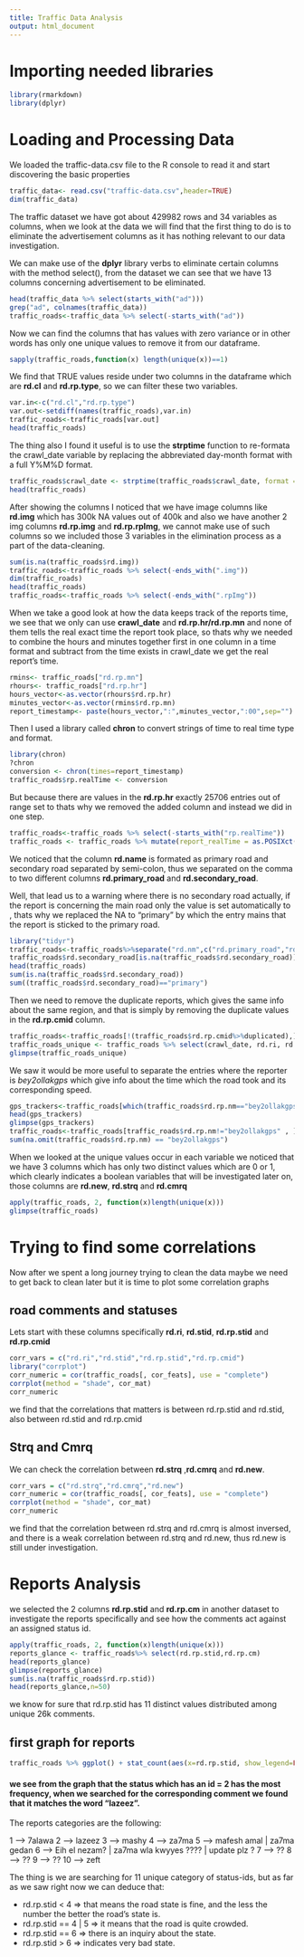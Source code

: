 ```yaml
---
title: Traffic Data Analysis
output: html_document
---
```

# Importing needed libraries

```r
library(rmarkdown)
library(dplyr)
```
# Loading and Processing Data

We loaded the traffic-data.csv file to the R console to read it and start discovering the basic properties

```r
traffic_data<- read.csv("traffic-data.csv",header=TRUE)
dim(traffic_data)
```

The traffic dataset we have got about 429982 rows and 34 variables as columns, when we look at the data we will find that the first thing to do is to eliminate the advertisement columns as it has nothing relevant to our data investigation.

We can make use of the **dplyr** library verbs to eliminate certain columns with the method select(), from the dataset we can see that we have 13 columns concerning advertisement to be eliminated.

```r
head(traffic_data %>% select(starts_with("ad")))
grep("ad", colnames(traffic_data))
traffic_roads<-traffic_data %>% select(-starts_with("ad"))
```
Now we can find the columns that has values with zero variance or in other words has only one unique values to remove it from our dataframe.

```r
sapply(traffic_roads,function(x) length(unique(x))==1)
```

We find that TRUE values reside under two columns in the dataframe which are **rd.cl** and **rd.rp.type**, so we can filter these two variables.

```r
var.in<-c("rd.cl","rd.rp.type")
var.out<-setdiff(names(traffic_roads),var.in)
traffic_roads<-traffic_roads[var.out]
head(traffic_roads)
```
The thing also I found it useful is to use the **strptime** function to re-formata the crawl_date variable by replacing the abbreviated day-month format with a full Y%M%D format.

```r
traffic_roads$crawl_date <- strptime(traffic_roads$crawl_date, format = "%a %b %e %X UTC %Y", tz = "UTC") %>% as.POSIXct()
head(traffic_roads)
```

After showing the columns I noticed that we have image columns like **rd.img** which has 300k NA values out of 400k and also we have another 2 img columns **rd.rp.img** and **rd.rp.rpImg**, we cannot make use of such columns so we included those 3 variables in the elimination process as a part of the data-cleaning.

```r
sum(is.na(traffic_roads$rd.img))
traffic_roads<-traffic_roads %>% select(-ends_with(".img"))
dim(traffic_roads)
head(traffic_roads)
traffic_roads<-traffic_roads %>% select(-ends_with(".rpImg"))
```

When we take a good look at how the data keeps track of the reports time, we see that we only can use **crawl_date** and **rd.rp.hr/rd.rp.mn** and none of them tells the real exact time the report took place, so thats why we needed to combine the hours and minutes together first in one column in a time format and subtract from the time exists in crawl_date we get the real report's time.

```r
rmins<- traffic_roads["rd.rp.mn"]
rhours<- traffic_roads["rd.rp.hr"]
hours_vector<-as.vector(rhours$rd.rp.hr)
minutes_vector<-as.vector(rmins$rd.rp.mn)
report_timestamp<- paste(hours_vector,":",minutes_vector,":00",sep="")
```

Then I used a library called **chron** to convert strings of time to real time type and format.

```r
library(chron)
?chron
conversion <- chron(times=report_timestamp)
traffic_roads$rp.realTime <- conversion
```

But because there are values in the **rd.rp.hr** exactly 25706 entries out of range set to <NA> thats why we removed the added column and instead we did in one step.

```r
traffic_roads<-traffic_roads %>% select(-starts_with("rp.realTime"))
traffic_roads <- traffic_roads %>% mutate(report_realTime = as.POSIXct(round(crawl_date - (rd.rp.hr*60*60 + rd.rp.mn*60), "mins"))) %>% select(-c(rd.rp.mn, rd.rp.hr))
```

We noticed that the column **rd.name** is formated as primary road and secondary road separated by semi-colon, thus we separated on the comma to two different columns **rd.primary_road** and **rd.secondary_road**.

Well, that lead us to a warning where there is no secondary road actually, if the report is concerning the main road only the value is set automatically to <NA>, thats why we replaced the NA to "primary" by which the entry mains that the report is sticked to the primary road.

```r
library("tidyr")
traffic_roads<-traffic_roads%>%separate("rd.nm",c("rd.primary_road","rd.secondary_road"),";")
traffic_roads$rd.secondary_road[is.na(traffic_roads$rd.secondary_road)] <- "primary"
head(traffic_roads)
sum(is.na(traffic_roads$rd.secondary_road))
sum((traffic_roads$rd.secondary_road)=="primary")
```

Then we need to remove the duplicate reports, which gives the same info about the same region, and that is simply by removing the duplicate values in the **rd.rp.cmid** column.

```r
traffic_roads<-traffic_roads[!(traffic_roads$rd.rp.cmid%>%duplicated),]
traffic_roads_unique <- traffic_roads %>% select(crawl_date, rd.ri, rd.stid) %>% unique()
glimpse(traffic_roads_unique)
```

We saw it would be more useful to separate the entries where the reporter is *bey2ollakgps* which give info about the time which the road took and its corresponding speed.

```r
gps_trackers<-traffic_roads[which(traffic_roads$rd.rp.nm=="bey2ollakgps"),]
head(gps_trackers)
glimpse(gps_trackers)
traffic_roads<-traffic_roads[traffic_roads$rd.rp.nm!="bey2ollakgps" , ]
sum(na.omit(traffic_roads$rd.rp.nm) == "bey2ollakgps")
```

When we looked at the unique values occur in each variable we noticed that we have 3 columns which has only two distinct values which are 0 or 1, which clearly indicates a boolean variables that will be investigated later on, those columns are **rd.new**, **rd.strq** and **rd.cmrq**

```r
apply(traffic_roads, 2, function(x)length(unique(x)))
glimpse(traffic_roads)
```

# Trying to find some correlations

Now after we spent a long journey trying to clean the data maybe we need to get back to clean later but it is time to plot some correlation graphs

## road comments and statuses

Lets start with these columns specifically **rd.ri**, **rd.stid**, **rd.rp.stid** and **rd.rp.cmid**

```r
corr_vars = c("rd.ri","rd.stid","rd.rp.stid","rd.rp.cmid")
library("corrplot")
corr_numeric = cor(traffic_roads[, cor_feats], use = "complete")
corrplot(method = "shade", cor_mat)
corr_numeric
```

we find that the correlations that matters is between rd.rp.stid and rd.stid, also between rd.stid and rd.rp.cmid

## Strq and Cmrq

We can check the correlation between **rd.strq** ,**rd.cmrq** and **rd.new**.

```r
corr_vars = c("rd.strq","rd.cmrq","rd.new")
corr_numeric = cor(traffic_roads[, cor_feats], use = "complete")
corrplot(method = "shade", cor_mat)
corr_numeric
```
we find that the correlation between rd.strq and rd.cmrq is almost inversed, and there is a weak correlation between rd.strq and rd.new, thus rd.new is still under investigation.

# Reports Analysis

we selected the 2 columns **rd.rp.stid** and **rd.rp.cm** in another dataset to investigate the reports specifically and see how the comments act against an assigned status id.

```r
apply(traffic_roads, 2, function(x)length(unique(x)))
reports_glance <- traffic_roads%>% select(rd.rp.stid,rd.rp.cm)
head(reports_glance)
glimpse(reports_glance)
sum(is.na(traffic_roads$rd.rp.stid))
head(reports_glance,n=50)
```

we know for sure that rd.rp.stid has 11 distinct values distributed among unique 26k comments.

## first graph for reports
```r
traffic_roads %>% ggplot() + stat_count(aes(x=rd.rp.stid, show_legend=FALSE), fill="firebrick2", colour="black" ,alpha=0.7, width=1) + xlab("Time") + ylab("Count")
```
#### we see from the graph that the status which has an id = 2 has the most frequency, when we searched for the corresponding comment we found that it matches the word "lazeez".

The reports categories are the following:

1 --> 7alawa
2 --> lazeez
3 --> mashy
4 --> za7ma
5 --> mafesh amal | za7ma gedan
6 --> Eih el nezam? | za7ma wla kwyyes ???? | update plz ?
7 --> ??
8 --> ??
9 --> ??
10 --> zeft

The thing is we are searching for 11 unique category of status-ids, but as far as we saw right now we can deduce that:

- rd.rp.stid < 4 => that means the road state is fine, and the less the number the better the road's state is.
- rd.rp.stid == 4 | 5 => it means that the road is quite crowded.
- rd.rp.stid == 6 => there is an inquiry about the state.
- rd.rp.stid > 6 => indicates very bad state.
